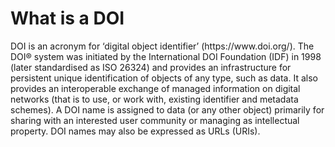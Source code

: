 # What is a DOI

DOI is an acronym for ‘digital object identifier’ (https://www.doi.org/). The DOI® system was initiated by the International DOI Foundation (IDF) in 1998 (later standardised as ISO 26324) and provides an infrastructure for persistent unique identification of objects of any type, such as data. It also provides an interoperable exchange of managed information on digital networks (that is to use, or work with, existing identifier and metadata schemes). A DOI name is assigned to data (or any other object) primarily for sharing with an interested user community or managing as intellectual property. DOI names may also be expressed as URLs (URIs). 

